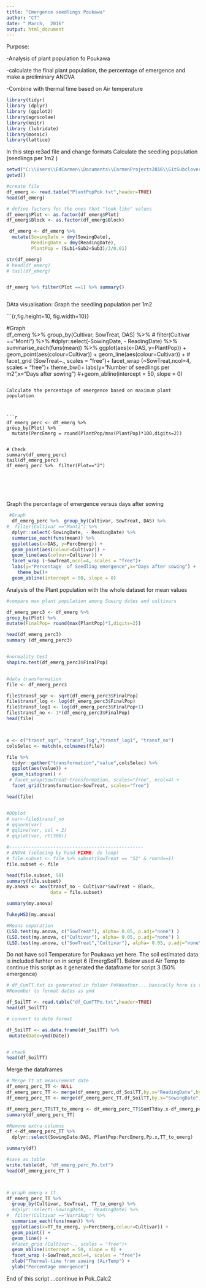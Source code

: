 ```yaml
---
title: "Emergence seedlings Poukawa"
author: "CT"
date: " March,  2016"
output: html_document
---
```


Purpose:

-Analysis of plant population fo Poukawa 

-calculate the final plant population, the percentage of emergence and make a preliminary ANOVA

-Combine with thermal time based on Air temperature  



```r
library(tidyr)
library (dplyr)
library (ggplot2)
library(agricolae)
library(knitr)
library (lubridate)
library(mosaic)
library(lattice)
```
In this step re3ad file and change formats 
Calculate the seedling population (seedlings per 1m2 )

```r
setwd("C:\\Users\\EdCarmen\\Documents\\CarmenProjects2016\\GitSubclover\\EmergencePoukawa")
getwd()

#create file
df_emerg <- read.table("PlantPopPok.txt",header=TRUE)
head(df_emerg)

# define factors for the ones that "look like" values
df_emerg$Plot <- as.factor(df_emerg$Plot)
df_emerg$Block <- as.factor(df_emerg$Block)

 df_emerg <- df_emerg %>%
  mutate(SowingDate = dmy(SowingDate), 
         ReadingDate = dmy(ReadingDate),
         PlantPop = (Sub1+Sub2+Sub3)/3/0.01)

str(df_emerg)
# head(df_emerg)
# tail(df_emerg)


df_emerg %>% filter(Plot ==1) %>% summary()



```

DAta visualisation: Graph the seedling population per 1m2

```{r,fig.height=10, fig.width=10}}

#Graph         
  df_emerg %>%  group_by(Cultivar, SowTreat, DAS) %>%
#  filter(Cultivar =="Monti") %>%
  #dplyr::select(-SowingDate, - ReadingDate) %>%
  summarise_each(funs(mean)) %>%
  ggplot(aes(x=DAS, y=PlantPop)) + 
  geom_point(aes(colour=Cultivar)) +
  geom_line(aes(colour=Cultivar)) +
  # facet_grid (SowTreat~., scales = "free")+
    facet_wrap (~SowTreat,ncol=4, scales = "free")+
  theme_bw()+
  labs(y="Number of seedlings per m2",x="Days after sowing") 
  #+geom_abline(intercept = 50, slope = 0)

```

Calculate the percentage of emergence based on maximum plant population 



```r

df_emerg_perc <- df_emerg %>%
group_by(Plot) %>%
  mutate(PercEmerg = round(PlantPop/max(PlantPop)*100,digits=2))


# Check
summary(df_emerg_perc)
tail(df_emerg_perc)
df_emerg_perc %>%  filter(Plot=="2")






```
Graph the percentage of emergence versus days after sowing 

```r

 #Graph         
  df_emerg_perc %>%  group_by(Cultivar, SowTreat, DAS) %>%
#  filter(Cultivar =="Monti") %>%
  dplyr::select(-SowingDate, - ReadingDate) %>%
  summarise_each(funs(mean)) %>%
  ggplot(aes(x=DAS, y=PercEmerg)) + 
  geom_point(aes(colour=Cultivar)) +
  geom_line(aes(colour=Cultivar)) +
  facet_wrap (~SowTreat,ncol=4, scales = "free")+
  labs(y="Percentage  of Seedling emergence",x="Days after sowing") +
    theme_bw()+
  geom_abline(intercept = 50, slope = 0)
```

Analysis of the Plant population with the whole dataset for mean values 

```r

#compare max plant population among Sowing dates and cultivars

df_emerg_perc3 <- df_emerg %>%
group_by(Plot) %>%
mutate(FinalPop= round(max(PlantPop)*1,digits=2))

head(df_emerg_perc3)
summary (df_emerg_perc3)


#normality test
shapiro.test(df_emerg_perc3$FinalPop)


#data transformation
file <- df_emerg_perc3

file$transf_sqr <- sqrt(df_emerg_perc3$FinalPop)
file$transf_log <- log(df_emerg_perc3$FinalPop)
file$transf_log1 <- log(df_emerg_perc3$FinalPop+1)
file$transf_no <- 1*(df_emerg_perc3$FinalPop)
head(file)



x <- c("transf_sqr", "transf_log","transf_log1", "transf_no")
colsSelec <- match(x,colnames(file))

file %>%
  tidyr::gather("transformation","value",colsSelec) %>%
  ggplot(aes(value)) + 
  geom_histogram() +
 # facet_wrap(SowTreat~transformation, scales="free", ncol=4) +
  facet_grid(transformation~SowTreat, scales="free")

head(file)


#QQplot
# var<-file$transf_no
# qqnorm(var)
# qqline(var, col = 2)
# qqplot(var, rt(300))

#-------------------------------------------------
# ANOVA (selecing by hand FIXME: do loop)
# file.subset <- file %>% subset(SowTreat == "S2" & round==1)
file.subset <- file 

head(file.subset, 50)
summary(file.subset)
my.anova <- aov(transf_no ~ Cultivar*SowTreat + Block, 
                data = file.subset)

summary(my.anova)

TukeyHSD(my.anova)

#Means separation 
(LSD.test(my.anova, c("SowTreat"), alpha= 0.05, p.adj="none") ) 
(LSD.test(my.anova, c("Cultivar"), alpha= 0.05, p.adj="none") )
(LSD.test(my.anova, c("SowTreat","Cultivar"), alpha= 0.05, p.adj="none"))


```




Do not have soil Temperature for Poukawa yet here. 
The soil estimated data is included furhter on in script 6 (EmergSoilT).
Below used Air Temp to continue  this script as it generated the dataframe for script 3 (50% emergence) 


```r
# df_CumTT.txt is generated in folder PokWeather... basically here is the same as per TT because do not have soil Temp
#Remember to format dates as ymd 

df_SoilTT <- read.table("df_CumTTPo.txt",header=TRUE)
head(df_SoilTT)

# convert to date format

df_SoilTT <- as.data.frame(df_SoilTT) %>%
 mutate(Date=ymd(Date))


# check
head(df_SoilTT)


```

Merge the dataframes 

```r

# Merge Tt at measurement date
df_emerg_perc_TT <- NULL
df_emerg_perc_TT <- merge(df_emerg_perc,df_SoilTT,by.x="ReadingDate",by.y="Date")
df_emerg_perc_TT <- merge(df_emerg_perc_TT,df_SoilTT,by.x="SowingDate",by.y="Date")

df_emerg_perc_TT$TT_to_emerg <- df_emerg_perc_TT$SumTTday.x-df_emerg_perc_TT$SumTTday.y
summary(df_emerg_perc_TT)

#Remove extra columns 
df <-df_emerg_perc_TT %>%
  dplyr::select(SowingDate:DAS, PlantPop:PercEmerg,Pp.x,TT_to_emerg)

summary(df)

#save as table 
write.table(df, "df_emerg_perc_Po.txt")
head(df_emerg_perc_TT )




```

```r
# graph emerg x tt
df_emerg_perc_TT %>%
  group_by(Cultivar, SowTreat, TT_to_emerg) %>%
  #dplyr::select(-SowingDate, - ReadingDate) %>%
#  filter(Cultivar =="Narrikup") %>%
  summarise_each(funs(mean)) %>%
  ggplot(aes(x=TT_to_emerg, y=PercEmerg,colour=Cultivar)) + 
  geom_point() +
  geom_line() +
  #facet_grid (Cultivar~., scales = "free")+
  geom_abline(intercept = 50, slope = 0) +
  facet_wrap (~SowTreat,ncol=4, scales = "free")+
  xlab("Thermal-time from sowing (AirTemp") +
  ylab("Percentage emergence")
```


End of this script ...continue in Pok_Calc2